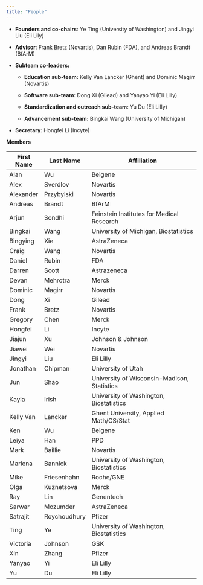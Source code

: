 ```yaml
---
title: "People"
---
```


-   **Founders and co-chairs**: Ye Ting (University of Washington) and Jingyi Liu (Eli Lily)

-   **Advisor**: Frank Bretz (Novartis), Dan Rubin (FDA), and Andreas Brandt (BfArM)

-   **Subteam co-leaders:**

    -   **Education sub-team:** Kelly Van Lancker (Ghent) and Dominic Magirr (Novartis)

    -   **Software sub-team**: Dong Xi (Gilead) and Yanyao Yi (Eli Lilly)

    -   **Standardization and outreach sub-team**: Yu Du (Eli Lilly)

    -   **Advancement sub-team:** Bingkai Wang (University of Michigan)

-   **Secretary**: Hongfei Li (Incyte)

**Members**

| First Name | Last Name    | Affiliation                                 |
|------------|--------------|---------------------------------------------|
| Alan       | Wu           | Beigene                                     |
| Alex       | Sverdlov     | Novartis                                    |
| Alexander  | Przybylski   | Novartis                                    |
| Andreas    | Brandt       | BfArM                                       |
| Arjun      | Sondhi       | Feinstein Institutes for Medical Research   |
| Bingkai    | Wang         | University of Michigan, Biostatistics       |
| Bingying   | Xie          | AstraZeneca                                 |
| Craig      | Wang         | Novartis                                    |
| Daniel     | Rubin        | FDA                                         |
| Darren     | Scott        | Astrazeneca                                 |
| Devan      | Mehrotra     | Merck                                       |
| Dominic    | Magirr       | Novartis                                    |
| Dong       | Xi           | Gilead                                      |
| Frank      | Bretz        | Novartis                                    |
| Gregory    | Chen         | Merck                                       |
| Hongfei    | Li           | Incyte                                      |
| Jiajun     | Xu           | Johnson & Johnson                           |
| Jiawei     | Wei          | Novartis                                    |
| Jingyi     | Liu          | Eli Lilly                                   |
| Jonathan   | Chipman      | University of Utah                          |
| Jun        | Shao         | University of Wisconsin-Madison, Statistics |
| Kayla      | Irish        | University of Washington, Biostatistics     |
| Kelly Van  | Lancker      | Ghent University, Applied Math/CS/Stat      |
| Ken        | Wu           | Beigene                                     |
| Leiya      | Han          | PPD                                         |
| Mark       | Baillie      | Novartis                                    |
| Marlena    | Bannick      | University of Washington, Biostatistics     |
| Mike       | Friesenhahn  | Roche/GNE                                   |
| Olga       | Kuznetsova   | Merck                                       |
| Ray        | Lin          | Genentech                                   |
| Sarwar     | Mozumder     | AstraZeneca                                 |
| Satrajit   | Roychoudhury | Pfizer                                      |
| Ting       | Ye           | University of Washington, Biostatistics     |
| Victoria   | Johnson      | GSK                                         |
| Xin        | Zhang        | Pfizer                                      |
| Yanyao     | Yi           | Eli Lilly                                   |
| Yu         | Du           | Eli Lilly                                   |

